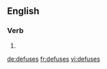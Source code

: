 ==English==

===Verb===
{{head|en|verb form}}

# {{en-third-person singular of|defuse}}

[[de:defuses]]
[[fr:defuses]]
[[vi:defuses]]